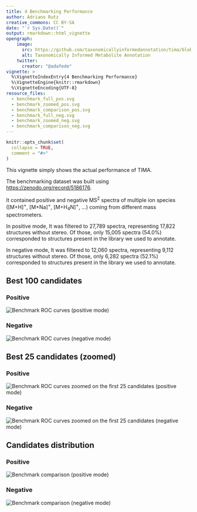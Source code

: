 ```yaml
---
title: 4 Benchmarking Performance
author: Adriano Rutz
creative_commons: CC BY-SA
date: "`r Sys.Date()`"
output: rmarkdown::html_vignette
opengraph:
    image:
      src: https://github.com/taxonomicallyinformedannotation/tima/blob/main/man/figures/logo.svg
      alt: Taxonomically Informed Metabolite Annotation
    twitter:
      creator: "@adafede"
vignette: >
  %\VignetteIndexEntry{4 Benchmarking Performance}
  %\VignetteEngine{knitr::rmarkdown}
  %\VignetteEncoding{UTF-8}
resource_files:
  - benchmark_full_pos.svg
  - benchmark_zoomed_pos.svg
  - benchmark_comparison_pos.svg
  - benchmark_full_neg.svg
  - benchmark_zoomed_neg.svg
  - benchmark_comparison_neg.svg
---
```


```r
knitr::opts_chunk$set(
  collapse = TRUE,
  comment = "#>"
)
```

This vignette simply shows the actual performance of TIMA.

The benchmarking dataset was built using [https://zenodo.org/record/5186176](https://zenodo.org/record/5186176).

It contained positive and negative MS^2^ spectra of multiple ion species ([M+H]^+^, [M+Na]^+^, [M+H~4~N]^+^, ...) coming from different mass spectrometers.

In positive mode,
It was filtered to 27,789 spectra, representing 17,822 structures without stereo.
Of those, only 15,005 spectra (54.0%) corresponded to structures present in the library we used to annotate.

In negative mode,
It was filtered to 12,060 spectra, representing 9,112 structures without stereo.
Of those, only 6,282 spectra (52.1%) corresponded to structures present in the library we used to annotate.

## Best 100 candidates
### Positive

![Benchmark ROC curves (positive mode)](./benchmark_full_pos.svg)\

### Negative

![Benchmark ROC curves (negative mode)](./benchmark_full_neg.svg)\

## Best 25 candidates (zoomed)
### Positive

![Benchmark ROC curves zoomed on the first 25 candidates (positive mode)](./benchmark_zoomed_pos.svg)\

### Negative

![Benchmark ROC curves zoomed on the first 25 candidates (negative mode)](./benchmark_zoomed_neg.svg)\

## Candidates distribution
### Positive

![Benchmark comparison (positive mode)](./benchmark_comparison_pos.svg)\

### Negative

![Benchmark comparison (negative mode)](./benchmark_comparison_neg.svg)\
